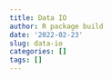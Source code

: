```yaml
---
title: Data IO
author: R package build
date: '2022-02-23'
slug: data-io
categories: []
tags: []
---
```


